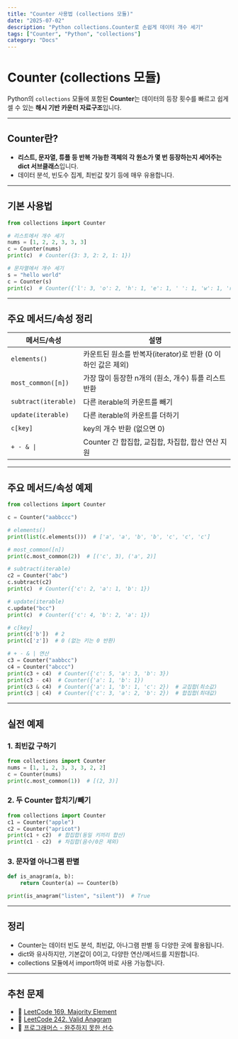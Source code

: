 ```yaml
---
title: "Counter 사용법 (collections 모듈)"
date: "2025-07-02"
description: "Python collections.Counter로 손쉽게 데이터 개수 세기"
tags: ["Counter", "Python", "collections"]
category: "Docs"
---
```


# Counter (collections 모듈)

Python의 `collections` 모듈에 포함된 **Counter**는 데이터의 등장 횟수를 빠르고 쉽게 셀 수 있는 **해시 기반 카운터 자료구조**입니다.

---

## Counter란?

- **리스트, 문자열, 튜플 등 반복 가능한 객체의 각 원소가 몇 번 등장하는지 세어주는 dict 서브클래스**입니다.
- 데이터 분석, 빈도수 집계, 최빈값 찾기 등에 매우 유용합니다.

---

## 기본 사용법

```python
from collections import Counter

# 리스트에서 개수 세기
nums = [1, 2, 2, 3, 3, 3]
c = Counter(nums)
print(c)  # Counter({3: 3, 2: 2, 1: 1})

# 문자열에서 개수 세기
s = "hello world"
c = Counter(s)
print(c)  # Counter({'l': 3, 'o': 2, 'h': 1, 'e': 1, ' ': 1, 'w': 1, 'r': 1, 'd': 1})
```

---

## 주요 메서드/속성 정리

<table>
  <thead>
    <tr>
      <th>메서드/속성</th>
      <th>설명</th>
    </tr>
  </thead>
  <tbody>
    <tr>
      <td>
        <code>elements()</code>
      </td>
      <td>카운트된 원소를 반복자(iterator)로 반환 (0 이하인 값은 제외)</td>
    </tr>
    <tr>
      <td>
        <code>most_common([n])</code>
      </td>
      <td>가장 많이 등장한 n개의 (원소, 개수) 튜플 리스트 반환</td>
    </tr>
    <tr>
      <td>
        <code>subtract(iterable)</code>
      </td>
      <td>다른 iterable의 카운트를 빼기</td>
    </tr>
    <tr>
      <td>
        <code>update(iterable)</code>
      </td>
      <td>다른 iterable의 카운트를 더하기</td>
    </tr>
    <tr>
      <td>
        <code>c[key]</code>
      </td>
      <td>key의 개수 반환 (없으면 0)</td>
    </tr>
    <tr>
      <td>
        <code>+ - & |</code>
      </td>
      <td>Counter 간 합집합, 교집합, 차집합, 합산 연산 지원</td>
    </tr>
  </tbody>
</table>

---

## 주요 메서드/속성 예제

```python
from collections import Counter

c = Counter("aabbccc")

# elements()
print(list(c.elements()))  # ['a', 'a', 'b', 'b', 'c', 'c', 'c']

# most_common([n])
print(c.most_common(2))  # [('c', 3), ('a', 2)]

# subtract(iterable)
c2 = Counter("abc")
c.subtract(c2)
print(c)  # Counter({'c': 2, 'a': 1, 'b': 1})

# update(iterable)
c.update("bcc")
print(c)  # Counter({'c': 4, 'b': 2, 'a': 1})

# c[key]
print(c['b'])  # 2
print(c['z'])  # 0 (없는 키는 0 반환)

# + - & | 연산
c3 = Counter("aabbcc")
c4 = Counter("abccc")
print(c3 + c4)  # Counter({'c': 5, 'a': 3, 'b': 3})
print(c3 - c4)  # Counter({'a': 1, 'b': 1})
print(c3 & c4)  # Counter({'a': 1, 'b': 1, 'c': 2})  # 교집합(최소값)
print(c3 | c4)  # Counter({'c': 3, 'a': 2, 'b': 2})  # 합집합(최대값)
```

---

## 실전 예제

### 1. 최빈값 구하기

```python
from collections import Counter
nums = [1, 1, 2, 3, 3, 3, 2, 2]
c = Counter(nums)
print(c.most_common(1))  # [(2, 3)]
```

### 2. 두 Counter 합치기/빼기

```python
from collections import Counter
c1 = Counter("apple")
c2 = Counter("apricot")
print(c1 + c2)  # 합집합(동일 키끼리 합산)
print(c1 - c2)  # 차집합(음수/0은 제외)
```

### 3. 문자열 아나그램 판별

```python
def is_anagram(a, b):
    return Counter(a) == Counter(b)

print(is_anagram("listen", "silent"))  # True
```

---

## 정리

- Counter는 데이터 빈도 분석, 최빈값, 아나그램 판별 등 다양한 곳에 활용됩니다.
- dict와 유사하지만, 기본값이 0이고, 다양한 연산/메서드를 지원합니다.
- collections 모듈에서 import하여 바로 사용 가능합니다.

---

## 추천 문제

- 🔗 [LeetCode 169. Majority Element](https://leetcode.com/problems/majority-element/)
- 🔗 [LeetCode 242. Valid Anagram](https://leetcode.com/problems/valid-anagram/)
- 🔗 [프로그래머스 - 완주하지 못한 선수](https://school.programmers.co.kr/learn/courses/30/lessons/42576)

